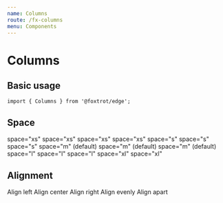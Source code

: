```yaml
---
name: Columns
route: /fx-columns
menu: Components
---
```


# Columns



## Basic usage

```tsx
import { Columns } from '@foxtrot/edge';
```

<Playground>
  <Columns>
    <Column>
      <Placeholder height={40} />
    </Column>
    <Column>
      <Placeholder height={40} />
    </Column>
  </Columns>
</Playground>

## Space

<Playground>
  <Stack>
    <Columns space="xs">
      <Column>
        <Placeholder height={40}>space="xs"</Placeholder>
      </Column>
      <Column>
        <Placeholder height={40}>space="xs"</Placeholder>
      </Column>
      <Column>
        <Placeholder height={40}>space="xs"</Placeholder>
      </Column>
      <Column>
        <Placeholder height={40}>space="xs"</Placeholder>
      </Column>
    </Columns>
    <Columns space="s">
      <Column>
        <Placeholder height={40}>space="s"</Placeholder>
      </Column>
      <Column>
        <Placeholder height={40}>space="s"</Placeholder>
      </Column>
      <Column>
        <Placeholder height={40}>space="s"</Placeholder>
      </Column>
    </Columns>
    <Columns space="m">
      <Column>
        <Placeholder height={40}>space="m" (default)</Placeholder>
      </Column>
      <Column>
        <Placeholder height={40}>space="m" (default)</Placeholder>
      </Column>
      <Column>
        <Placeholder height={40}>space="m" (default)</Placeholder>
      </Column>
    </Columns>
    <Columns space="l">
      <Column>
        <Placeholder height={40}>space="l"</Placeholder>
      </Column>
      <Column>
        <Placeholder height={40}>space="l"</Placeholder>
      </Column>
      <Column>
        <Placeholder height={40}>space="l"</Placeholder>
      </Column>
    </Columns>
    <Columns space="xl">
      <Column>
        <Placeholder height={40}>space="xl"</Placeholder>
      </Column>
      <Column>
        <Placeholder height={40}>space="xl"</Placeholder>
      </Column>
    </Columns>
  </Stack>
</Playground>

## Alignment

<Playground>
  <Stack>
    <Columns align="left">
      <Column width="content">
        <Placeholder height={40}>Align</Placeholder>
      </Column>
      <Column width="3/5">
        <Placeholder height={40}>left</Placeholder>
      </Column>
    </Columns>
    <Columns align="center">
      <Column width="content">
        <Placeholder height={40}>Align</Placeholder>
      </Column>
      <Column width="3/5">
        <Placeholder height={40}>center</Placeholder>
      </Column>
    </Columns>
    <Columns align="right">
      <Column width="content">
        <Placeholder height={40}>Align</Placeholder>
      </Column>
      <Column width="3/5">
        <Placeholder height={40}>right</Placeholder>
      </Column>
    </Columns>
    <Columns align="spread">
      <Column width="content">
        <Placeholder height={40}>Align</Placeholder>
      </Column>
      <Column width="3/5">
        <Placeholder height={40}>evenly</Placeholder>
      </Column>
    </Columns>
    <Columns align="apart">
      <Column width="content">
        <Placeholder height={40}>Align</Placeholder>
      </Column>
      <Column width="3/5">
        <Placeholder height={40}>apart</Placeholder>
      </Column>
    </Columns>
  </Stack>
</Playground>

